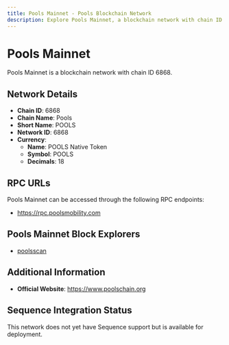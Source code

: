 ```yaml
--- 
title: Pools Mainnet - Pools Blockchain Network
description: Explore Pools Mainnet, a blockchain network with chain ID 6868. Learn about its native currency, POOLS Native Token, and how to interact with the network.
---
```


# Pools Mainnet

Pools Mainnet is a blockchain network with chain ID 6868.

## Network Details

- **Chain ID**: 6868
- **Chain Name**: Pools
- **Short Name**: POOLS
- **Network ID**: 6868
- **Currency**: 
  - **Name**: POOLS Native Token
  - **Symbol**: POOLS
  - **Decimals**: 18

## RPC URLs

Pools Mainnet can be accessed through the following RPC endpoints:

- https://rpc.poolsmobility.com

## Pools Mainnet Block Explorers

- [poolsscan](https://scan.poolsmobility.com)

## Additional Information

- **Official Website**: https://www.poolschain.org

## Sequence Integration Status

This network does not yet have Sequence support but is available for deployment.
